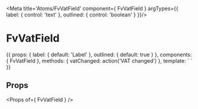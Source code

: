 
<Meta title='Atoms/FvVatField' component={ FvVatField } argTypes={{
  label: { control: 'text' },
  outlined: { control: 'boolean' }
}}/>

# FvVatField

<Canvas>
<Story name='Common' height='150px'>{{
  props: {
    label: {
      default: 'Label'
    },
    outlined: {
      default: true
    }
  },
  components: { FvVatField },
  methods: {
    vatChanged: action('VAT changed')
  },
  template: `<FvVatField
    label="plop"
    :outlined="outlined"
    @vat:changed="vatChanged"
  >
  </FvVatField>`
}}</Story>
</Canvas>

## Props

<Props of={ FvVatField } />
